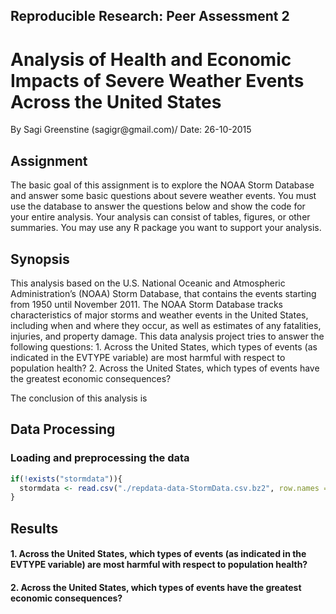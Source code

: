 ## Reproducible Research: Peer Assessment 2

# Analysis of Health and Economic Impacts of Severe Weather Events Across the United States

By Sagi Greenstine (sagigr@gmail.com)/
Date: 26-10-2015

## Assignment

The basic goal of this assignment is to explore the NOAA Storm Database and answer some basic questions about severe weather events. You must use the database to answer the questions below and show the code for your entire analysis. Your analysis can consist of tables, figures, or other summaries. You may use any R package you want to support your analysis.

## Synopsis

This analysis based on the U.S. National Oceanic and Atmospheric Administration's (NOAA) Storm Database, that contains the events starting from 1950 until November 2011. 
The NOAA Storm Database tracks characteristics of major storms and weather events in the United States, including when and where they occur, as well as estimates of any fatalities, injuries, and property damage.
This data analysis project tries to answer the following questions:
1. Across the United States, which types of events (as indicated in the EVTYPE variable) are most harmful with respect to population health?
2. Across the United States, which types of events have the greatest economic consequences?

The conclusion of this analysis is



## Data Processing

### Loading and preprocessing the data

```r
if(!exists("stormdata")){
  stormdata <- read.csv("./repdata-data-StormData.csv.bz2", row.names = NULL, nrows=902297, check.names=F,           stringsAsFactors=F, header=T, sep=',', na.strings="NA", comment.char="", quote='\"')
}
```



## Results

#### 1. Across the United States, which types of events (as indicated in the EVTYPE variable) are most harmful with respect to population health?




#### 2. Across the United States, which types of events have the greatest economic consequences?

